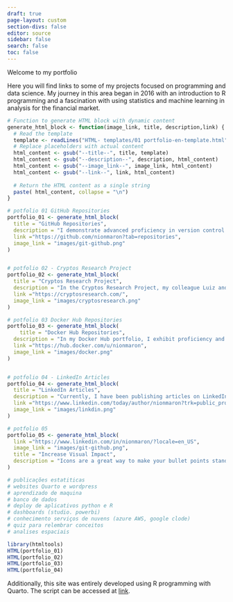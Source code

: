 ```yaml
---
draft: true
page-layout: custom
section-divs: false
editor: source
sidebar: false
search: false
toc: false
---
```


::: {.header-text} 
::: {.content-container}
::: {.header-block .top-story-text}
Welcome to my portfolio
:::
:::
:::

::: {.header-text} 
::: {.content-container}
::: {.header-block .top-story-text}
Here you will find links to some of my projects focused on programming and data science. My journey in this area began in 2016 with an introduction to R programming and a fascination with using statistics and machine learning in analysis for the financial market.
:::
:::
:::

```r
# Function to generate HTML block with dynamic content
generate_html_block <- function(image_link, title, description,link) {
  # Read the template
  template <- readLines("HTML- templates/01 portfolio-en-template.html")
  # Replace placeholders with actual content
  html_content <- gsub("--title--", title, template)
  html_content <- gsub("--description--", description, html_content)
  html_content <- gsub("--image_link--", image_link, html_content)
  html_content <- gsub("--link--", link, html_content)
  
  # Return the HTML content as a single string
  paste( html_content, collapse = "\n")
}
```


```r
# potfolio 01 GitHub Repositories
portfolio_01 <- generate_html_block(
  title = "GitHub Repositories",
  description = "I demonstrate advanced proficiency in version control systems, with an emphasis on Git. My portfolio spans a variety of repositories in programming languages such as R, Python, and JavaScript, each showcasing my ability to tackle complex computational challenges. These repositories are testimonials to my commitment to innovation and versatility, illustrating not just my skill in software development, but also in advanced data analysis.",
  link ="https://github.com/nionmaron?tab=repositories",
  image_link = "images/git-github.png"
)


# potfolio 02 - Cryptos Research Project
portfolio_02 <- generate_html_block(
  title = "Cryptos Research Project",
  description = "In the Cryptos Research Project, my colleague Luiz and I spearheaded an advanced analysis of cryptocurrency trends, utilizing data scraping and a proprietary methodology. I developed an algorithm to predict promising crypto assets based on 9 factors, including correlation and online engagement. Initiated in 2021, the project encompassed marketing development, website creation, brand registration, and report automation, underscoring my experience in project management and the implementation of automated solutions.",
  link ="https://cryptosresearch.com/",
  image_link = "images/cryptosresearch.png"
)

# potfolio 03 Docker Hub Repositories
portfolio_03 <- generate_html_block(
    title = "Docker Hub Repositories",
  description = "In my Docker Hub portfolio, I exhibit proficiency and adeptness in deploying applications and configurations tailored to operate efficiently, securely, and at scale through the utilization of container technology. This collection stands as a testament to my dedication to contemporary deployment strategies and my ongoing pursuit of technological knowledge and innovation.",
  link ="https://hub.docker.com/u/nionmaron",
  image_link = "images/docker.png"
)


# potfolio 04 - LinkedIn Articles
portfolio_04 <- generate_html_block(
  title = "LinkedIn Articles",
  description = "Currently, I have been publishing articles on LinkedIn in the field of data science to contribute and showcase my expertise, as well as to promote my experiences and projects. This endeavor also enables me to explore new concepts and technologies, furthering my professional growth and engagement with the community.",
  link ="https://www.linkedin.com/today/author/nionmaron?trk=public_profile_see-all-articles",
  image_link = "images/linkdin.png"
)

# potfolio 05
portfolio_05 <- generate_html_block(
  link ="https://www.linkedin.com/in/nionmaron/?locale=en_US",
  image_link = "images/git-github.png",
  title = "Increase Visual Impact",
  description = "Icons are a great way to make your bullet points stand out..."
)

# publicações estatiticas
# websites Quarto e wordpress
# aprendizado de maquina
# banco de dados
# deploy de aplicativos python e R
# dashboards (studio. powerbi)
# conhecimento serviços de nuvens (azure AWS, google clode)
# quiz para relembrar conceitos
# analises espaciais

```


```r
library(htmltools)
HTML(portfolio_01)
HTML(portfolio_02)
HTML(portfolio_03)
HTML(portfolio_04)
```


::: {.content-container}
::: {.header-block .top-story-text}
Additionally, this site was entirely developed using R programming with Quarto. The script can be accessed at [link](https://github.com/nionmaron/Website-NionMaron).
:::
:::



